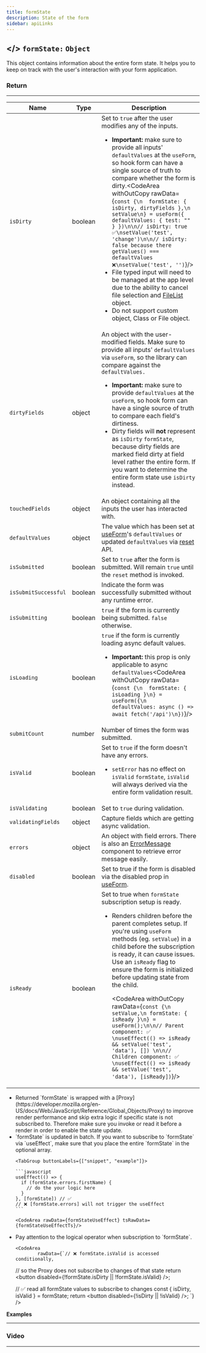 ```yaml
---
title: formState
description: State of the form
sidebar: apiLinks
---
```



## \</> `formState:` <TypeText>`Object`</TypeText>

This object contains information about the entire form state. It helps you to keep on track with the user's interaction with your form application.

### Return

---

| Name                 | Type                         | Description                                                                                                                                                                                                                                                                                                                                                                                                                                                                                                                                                                                                                                                                                                                                                                                            |
| -------------------- | ---------------------------- | ------------------------------------------------------------------------------------------------------------------------------------------------------------------------------------------------------------------------------------------------------------------------------------------------------------------------------------------------------------------------------------------------------------------------------------------------------------------------------------------------------------------------------------------------------------------------------------------------------------------------------------------------------------------------------------------------------------------------------------------------------------------------------------------------------ |
| `isDirty`            | <TypeText>boolean</TypeText> | Set to `true` after the user modifies any of the inputs.<ul><li>**Important:** make sure to provide all inputs' `defaultValues` at the `useForm`, so hook form can have a single source of truth to compare whether the form is dirty.<CodeArea withOutCopy rawData={`const {\n  formState: { isDirty, dirtyFields },\n  setValue\n} = useForm({ defaultValues: { test: "" } })\n\n// isDirty: true ✅\nsetValue('test', 'change')\n\n// isDirty: false because there getValues() === defaultValues ❌\nsetValue('test', '')`}/></li><li>File typed input will need to be managed at the app level due to the ability to cancel file selection and [FileList](https://developer.mozilla.org/en-US/docs/Web/API/FileList) object.</li><li>Do not support custom object, Class or File object.</li></ul> |
| `dirtyFields`        | <TypeText>object</TypeText>  | An object with the user-modified fields. Make sure to provide all inputs' `defaultValues` via `useForm`, so the library can compare against the `defaultValues.`<ul><li>**Important:** make sure to provide `defaultValues` at the `useForm`, so hook form can have a single source of truth to compare each field's dirtiness.</li><li>Dirty fields will **not** represent as `isDirty` `formState`, because dirty fields are marked field dirty at field level rather the entire form. If you want to determine the entire form state use `isDirty` instead.</li></ul>                                                                                                                                                                                                                               |
| `touchedFields`      | <TypeText>object</TypeText>  | An object containing all the inputs the user has interacted with.                                                                                                                                                                                                                                                                                                                                                                                                                                                                                                                                                                                                                                                                                                                                      |
| `defaultValues`      | <TypeText>object</TypeText>  | The value which has been set at [useForm](/docs/useform)'s `defaultValues` or updated `defaultValues` via [reset](/docs/useform/reset) API.                                                                                                                                                                                                                                                                                                                                                                                                                                                                                                                                                                                                                                                            |
| `isSubmitted`        | <TypeText>boolean</TypeText> | Set to `true` after the form is submitted. Will remain `true` until the `reset` method is invoked.                                                                                                                                                                                                                                                                                                                                                                                                                                                                                                                                                                                                                                                                                                     |
| `isSubmitSuccessful` | <TypeText>boolean</TypeText> | Indicate the form was successfully submitted without any runtime error.                                                                                                                                                                                                                                                                                                                                                                                                                                                                                                                                                                                                                                                                                                                                |
| `isSubmitting`       | <TypeText>boolean</TypeText> | `true` if the form is currently being submitted. `false` otherwise.                                                                                                                                                                                                                                                                                                                                                                                                                                                                                                                                                                                                                                                                                                                                    |
| `isLoading`          | <TypeText>boolean</TypeText> | `true` if the form is currently loading async default values.<ul><li>**Important:** this prop is only applicable to async `defaultValues`<CodeArea withOutCopy rawData={`const {\n  formState: { isLoading }\n} = useForm({\n  defaultValues: async () => await fetch('/api')\n})`}/></li></ul>                                                                                                                                                                                                                                                                                                                                                                                                                                                                                                        |
| `submitCount`        | <TypeText>number</TypeText>  | Number of times the form was submitted.                                                                                                                                                                                                                                                                                                                                                                                                                                                                                                                                                                                                                                                                                                                                                                |
| `isValid`            | <TypeText>boolean</TypeText> | Set to `true` if the form doesn't have any errors.<ul><li>`setError` has no effect on `isValid` `formState`, `isValid` will always derived via the entire form validation result.</li></ul>                                                                                                                                                                                                                                                                                                                                                                                                                                                                                                                                                                                                            |
| `isValidating`       | <TypeText>boolean</TypeText> | Set to `true` during validation.                                                                                                                                                                                                                                                                                                                                                                                                                                                                                                                                                                                                                                                                                                                                                                       |
| `validatingFields`   | <TypeText>object</TypeText>  | Capture fields which are getting async validation.                                                                                                                                                                                                                                                                                                                                                                                                                                                                                                                                                                                                                                                                                                                                                     |
| `errors`             | <TypeText>object</TypeText>  | An object with field errors. There is also an [ErrorMessage](/docs/useformstate/errormessage) component to retrieve error message easily.                                                                                                                                                                                                                                                                                                                                                                                                                                                                                                                                                                                                                                                              |
| `disabled`           | <TypeText>boolean</TypeText> | Set to true if the form is disabled via the disabled prop in [useForm](/docs/useform).                                                                                                                                                                                                                                                                                                                                                                                                                                                                                                                                                                                                                                                                                                                 |
| `isReady`            | <TypeText>boolean</TypeText> | Set to true when `formState` subscription setup is ready. <ul><li><p>Renders children before the parent completes setup. If you're using `useForm` methods (eg. `setValue`) in a child before the subscription is ready, it can cause issues. Use an `isReady` flag to ensure the form is initialized before updating state from the child.</p><CodeArea withOutCopy rawData={`const {\n setValue,\n formState: { isReady }\n} = useForm();\n\n// Parent component: ✅ \nuseEffect(() => isReady && setValue('test', 'data'), []) \n\n// Children component: ✅ \nuseEffect(() => isReady && setValue('test', 'data'), [isReady])`}/></li></ul>                                                                                                                                                        |

<Admonition type="important" title="Rules">

<ul>
  <li>
    Returned `formState` is wrapped with a
    [Proxy](https://developer.mozilla.org/en-US/docs/Web/JavaScript/Reference/Global_Objects/Proxy)
    to improve render performance and skip extra logic if specific state is not
    subscribed to. Therefore make sure you invoke or read it before a render in
    order to enable the state update.
  </li>

  <li>
    `formState` is updated in batch. If you want to subscribe to `formState` via
    `useEffect`, make sure that you place the entire `formState` in the optional
    array.

    <TabGroup buttonLabels={["snippet", "example"]}>

    ```javascript
    useEffect(() => {
      if (formState.errors.firstName) {
        // do the your logic here
      }
    }, [formState]) // ✅
    // ❌ [formState.errors] will not trigger the useEffect
    ```

    <CodeArea rawData={formStateUseEffect} tsRawData={formStateUseEffectTs}/>

  </TabGroup>
  </li>

  <li>
    Pay attention to the logical operator when subscription to `formState`.

    <CodeArea
            rawData={`// ❌ formState.isValid is accessed conditionally,

// so the Proxy does not subscribe to changes of that state
return <button disabled={!formState.isDirty || !formState.isValid} />;

// ✅ read all formState values to subscribe to changes
const { isDirty, isValid } = formState;
return <button disabled={!isDirty || !isValid} />;
`}
/>

  </li>
</ul>

</Admonition>

**Examples**

---

<CodeArea
  rawData={formState}
  tsRawData={formStateTs}
  url="https://codesandbox.io/s/react-hook-form-v6-formstate-forked-tyqlp"
  tsUrl="https://codesandbox.io/s/react-hook-form-v6-ts-formstate-forked-5sxs3"
/>

### Video

---

<YouTube youTubeId="4kzd572NbkM" />
